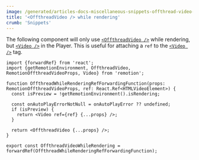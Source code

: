 ```yaml
---
image: /generated/articles-docs-miscellaneous-snippets-offthread-video-while-rendering.png
title: '<OffthreadVideo /> while rendering'
crumb: 'Snippets'
---
```


The following component will only use [`<OffthreadVideo />`](/docs/offthreadvideo) while rendering, but [`<Video />`](/docs/video) in the Player.
This is useful for attaching a `ref` to the [`<Video />`](/docs/video) tag.

```tsx twoslash
import {forwardRef} from 'react';
import {getRemotionEnvironment, OffthreadVideo, RemotionOffthreadVideoProps, Video} from 'remotion';

function OffthreadWhileRenderingRefForwardingFunction(props: RemotionOffthreadVideoProps, ref: React.Ref<HTMLVideoElement>) {
  const isPreview = !getRemotionEnvironment().isRendering;

  const onAutoPlayErrorNotNull = onAutoPlayError ?? undefined;
  if (isPreview) {
    return <Video ref={ref} {...props} />;
  }

  return <OffthreadVideo {...props} />;
}

export const OffthreadVideoWhileRendering = forwardRef(OffthreadWhileRenderingRefForwardingFunction);
```
